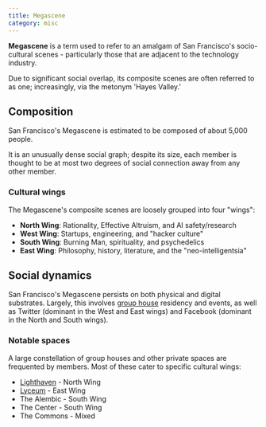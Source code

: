 ```yaml
---
title: Megascene
category: misc
---
```


**Megascene** is a term used to refer to an amalgam of San Francisco's socio-cultural scenes - particularly those that are adjacent to the technology industry.

Due to significant social overlap, its composite scenes are often referred to as one; increasingly, via the metonym 'Hayes Valley.'

## Composition

San Francisco's Megascene is estimated to be composed of about 5,000 people.

It is an unusually dense social graph; despite its size, each member is thought to be at most two degrees of social connection away from any other member.

### Cultural wings

The Megascene's composite scenes are loosely grouped into four "wings":

- **North Wing**: Rationality, Effective Altruism, and AI safety/research
- **West Wing**: Startups, engineering, and "hacker culture"
- **South Wing**: Burning Man, spirituality, and psychedelics
- **East Wing**: Philosophy, history, literature, and the "neo-intelligentsia"

## Social dynamics

San Francisco's Megascene persists on both physical and digital substrates. Largely, this involves [group house](/group-housing) residency and events, as well as Twitter (dominant in the West and East wings) and Facebook (dominant in the North and South wings).

### Notable spaces

A large constellation of group houses and other private spaces are frequented by members. Most of these cater to specific cultural wings:

- [Lighthaven](/lighthaven) - North Wing
- [Lyceum](/lyceum) - East Wing
- The Alembic - South Wing
- The Center - South Wing
- The Commons - Mixed
